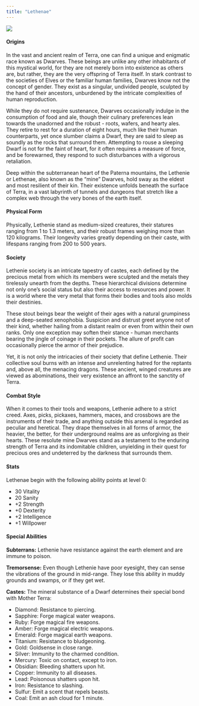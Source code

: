 ```yaml
---
title: "Lethenae"
---
```


<div class = "sidefigure">
  ![](../../../figures/lethenae.png){fig-alt="Lethenae" fig-align="right"}
</div>

#### Origins

In the vast and ancient realm of Terra, one can find a unique and enigmatic race known as Dwarves. These beings are unlike any other inhabitants of this mystical world, for they are not merely born into existence as others are, but rather, they are the very offspring of Terra itself. In stark contrast to the societies of Elves or the familiar human families, Dwarves know not the concept of gender. They exist as a singular, undivided people, sculpted by the hand of their ancestors, unburdened by the intricate complexities of human reproduction.

While they do not require sustenance, Dwarves occasionally indulge in the consumption of food and ale, though their culinary preferences lean towards the unadorned and the robust - roots, wafers, and hearty ales. They retire to rest for a duration of eight hours, much like their human counterparts, yet once slumber claims a Dwarf, they are said to sleep as soundly as the rocks that surround them. Attempting to rouse a sleeping Dwarf is not for the faint of heart, for it often requires a measure of force, and be forewarned, they respond to such disturbances with a vigorous retaliation. 

Deep within the subterranean heart of the Paterna mountains, the Lethenie or Lethenae, also known as the "mine" Dwarves, hold sway as the eldest and most resilient of their kin. Their existence unfolds beneath the surface of Terra, in a vast labyrinth of tunnels and dungeons that stretch like a complex web through the very bones of the earth itself.

#### Physical Form

Physically, Lethenie stand as medium-sized creatures, their statures ranging from 1 to 1.3 meters, and their robust frames weighing more than 120 kilograms. Their longevity varies greatly depending on their caste, with lifespans ranging from 200 to 500 years. 

#### Society

Lethenie society is an intricate tapestry of castes, each defined by the precious metal from which its members were sculpted and the metals they tirelessly unearth from the depths. These hierarchical divisions determine not only one's social status but also their access to resources and power. It is a world where the very metal that forms their bodies and tools also molds their destinies. 

These stout beings bear the weight of their ages with a natural grumpiness and a deep-seated xenophobia. Suspicion and distrust greet anyone not of their kind, whether hailing from a distant realm or even from within their own ranks. Only one exception may soften their stance - human merchants bearing the jingle of coinage in their pockets. The allure of profit can occasionally pierce the armor of their prejudice. 

Yet, it is not only the intricacies of their society that define Lethenie. Their collective soul burns with an intense and unrelenting hatred for the reptants and, above all, the menacing dragons. These ancient, winged creatures are viewed as abominations, their very existence an affront to the sanctity of Terra. 

#### Combat Style

When it comes to their tools and weapons, Lethenie adhere to a strict creed. Axes, picks, pickaxes, hammers, maces, and crossbows are the instruments of their trade, and anything outside this arsenal is regarded as peculiar and heretical. They drape themselves in all forms of armor, the heavier, the better, for their underground realms are as unforgiving as their hearts. These resolute mine Dwarves stand as a testament to the enduring strength of Terra and its indomitable children, unyielding in their quest for precious ores and undeterred by the darkness that surrounds them. 

#### Stats

Lethenae begin with the following ability points at level 0: 

- 30 Vitality
- 20 Sanity
- +2 Strength
- +0 Dexterity
- +2 Intelligence
- +1 Willpower

#### Special Abilities

**Subterrans:** Lethenie have resistance against the earth element and are immune to poison. 

**Tremorsense:** Even though Lethenie have poor eyesight, they can sense the vibrations of the ground in mid-range. They lose this ability in muddy grounds and swamps, or if they get wet.

**Castes:** The mineral substance of a Dwarf determines their special bond with Μother Terra:

- Diamond: Resistance to piercing.
- Sapphire: Forge magical water weapons.
- Ruby: Forge magical fire weapons.
- Amber: Forge magical electric weapons.
- Emerald: Forge magical earth weapons.
- Titanium: Resistance to bludgeoning.
- Gold: Goldsense in close range.
- Silver: Immunity to the charmed condition.
- Mercury: Toxic on contact, except to iron.
- Obsidian: Bleeding shatters upon hit. 
- Copper: Immunity to all diseases.
- Lead: Poisonous shatters upon hit.
- Iron: Resistance to slashing.
- Sulfur: Emit a scent that repels beasts.
- Coal: Emit an ash cloud for 1 minute. 
